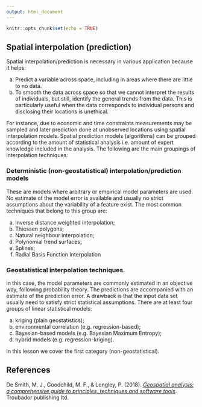 ```yaml
---
output: html_document
---
```


```r
knitr::opts_chunk$set(echo = TRUE)
```

## Spatial interpolation (prediction)

Spatial interpolation/prediction is necessary in various application because it helps:

  a. Predict a variable across space, including in areas where there are little to no data.
  b. To smooth the data across space so that we cannot interpret the results of individuals, but still, identify the general trends from the data. This is particularly useful when the data corresponds to individual persons and disclosing their locations is unethical.
  
For instance, due to economic and time constraints measurements may be sampled and later prediction done at unobserved locations using spatial interpolation models. Spatial prediction models (algorithms) can be grouped according to the amount of statistical analysis i.e. amount of expert knowledge included in the analysis. The following are the main groupings of interpolation techniques:

### Deterministic (non-geostatistical) interpolation/prediction models 

These are models where arbitrary or empirical model parameters are used. No estimate of the model error is available and usually no strict assumptions about the variability of a feature exist. The most common techniques that belong to this group are:

  a. Inverse distance weighted interpolation;
  b. Thiessen polygons;
  c. Natural neighbour interpolation;
  d. Polynomial trend surfaces;
  e. Splines;
  f. Radial Basis Function Interpolation

### Geostatistical interpolation techniques.

in this case, the model parameters are commonly estimated in an objective way, following probability theory. The predictions are accompanied with an estimate of the prediction error. A drawback is that the input data set usually need to satisfy strict statistical assumptions. There are at least four groups of linear statistical models:

  a. kriging (plain geostatistics);
  b. environmental correlation (e.g. regression-based);
  c. Bayesian-based models (e.g. Bayesian Maximum Entropy);
  d. hybrid models (e.g. regression-kriging).
  
In this lesson we cover the first category (non-geostatistical).

## References

De Smith, M. J., Goodchild, M. F., & Longley, P. (2018). [*Geospatial analysis: a comprehensive guide to principles, techniques and software tools*](https://www.spatialanalysisonline.com/HTML/index.html). Troubador publishing ltd.

